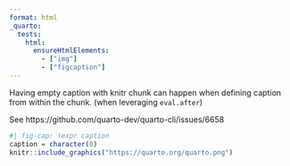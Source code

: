 ```yaml
---
format: html
_quarto:
  tests:
    html:
      ensureHtmlElements:
        - ["img"]
        - ["figcaption"]
---
```


Having empty caption with knitr chunk can happen when defining caption from within the chunk. (when leveraging `eval.after`)

See https://github.com/quarto-dev/quarto-cli/issues/6658

```r
#| fig-cap: !expr caption
caption = character(0)
knitr::include_graphics("https://quarto.org/quarto.png")
```